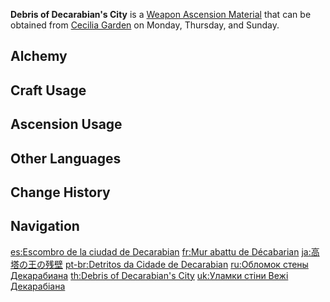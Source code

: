 {{Item Infobox
|id           = 114002
|image        = Item Debris of Decarabian's City.png
|type         = Weapon Ascension Materials
|invCategory  = Character Development Items
|group        = Decarabian Tiles
|quality      = 3
|description  = Decarabian, the God of Storms, was content with the capital city he had raised, and accepted the worship of the people from atop his tower. But he knew not that the people did not bow to him out of respect or adoration.
|day1         = Monday
|day2         = Thursday
|day3         = Sunday
|source1      = Cecilia Garden
|source2      = [[Alchemy]]
|source3      = [[Parametric Transformer]]
}}
'''Debris of Decarabian's City''' is a [[Weapon Ascension Material]] that can be obtained from [[Cecilia Garden]] on Monday, Thursday, and Sunday.

==Alchemy==
{{Recipe
|type = Crafting
|Tile of Decarabian's Tower = 3
|Mora = 125
|sort = Tile of Decarabian's Tower;Mora
}}
==Craft Usage==
{{Craft Usage}}

==Ascension Usage==
{{Ascension Usage}}

==Other Languages==
{{Other Languages
|en      = Debris of Decarabian's City
|zhs     = 高塔孤王的残垣
|zhs_rm  = Gāotǎ Gū Wáng de Cán Yuán
|zht     = 高塔孤王的殘垣
|zht_rm  = Gāotǎ Gū Wáng de Cán Yuán
|zh_tl   = Ruins of the Lone King of the High Tower
|ja      = 高塔の王の残壁
|ja_rm   = Koutou no Ou no Zanpeki
|ja_tl   = Ruined Wall of the King of the High Tower
|ko      = 고탑 왕의 절망
|ko_rm   = Gotap Wang-ui Jeolmang
|ko_tl   = Despair of the King of the High Tower
|es      = Escombro de la ciudad de Decarabian
|es_tl   = Debris of Decarabian's City
|fr      = Mur abattu de Décabarian
|fr_tl   = Demolished Wall of Decarabian
|ru      = Обломок стены Декарабиана
|ru_tl   = Debris of Decarabian's Wall
|th      = Debris of Decarabian's City
|vi      = Xác Tàu Tháp Cô Vương
|vi_tl   = 
|de      = Decarabians zerbröckelter Wall
|de_tl   = Decarabian's Crumbled Rampart
|id      = Debris of Decarabian's City
|pt      = Detritos da Cidade de Decarabian
|pt_tl   = 
|tr      = Decarabian'ın Yıkık Duvarı
|tr_tl   = 
|it      = Resti della Città di Decarabian
|it_tl   = 
}}

==Change History==
{{Change History|1.0}}

==Navigation==
{{Development Item Navbox|Weapon Materials}}

[[es:Escombro de la ciudad de Decarabian]]
[[fr:Mur abattu de Décabarian]]
[[ja:高塔の王の残壁]]
[[pt-br:Detritos da Cidade de Decarabian]]
[[ru:Обломок стены Декарабиана]]
[[th:Debris of Decarabian's City]]
[[uk:Уламки стіни Вежі Декарабіана]]